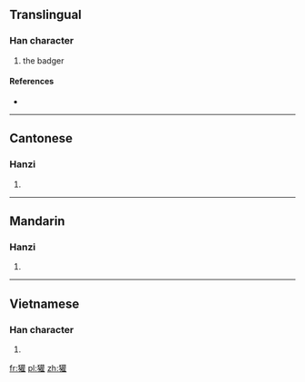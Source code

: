 ==Translingual==

===Han character===
{{Han char|rn=94|rad=犬|as=18|sn=21|four=4421<sub>4</sub>|canj=大竹廿口土 (KHTRG)}}

# the badger

====References====
* {{Han ref|kx=0721.210|dkj=20798|dj=1133.160|hdz=21378.030|uh=737E|ud=29566|bh=F5DD|bd=62941}}

----

==Cantonese==

===Hanzi===
{{yue-hanzi|jyut=|y=fun1}}

# {{defn|lang=yue|sort=犬18}}

----

==Mandarin==

===Hanzi===
{{cmn-hanzi|pin=[[huān]] ([[huan1]])|wg=huan<sup>1</sup>}}

# {{defn|lang=cmn|sort=犬18}}

----

==Vietnamese==

===Han character===
{{vi-hantu|[[hoan]]|rs=犬18}}

# {{defn|lang=vi|sort=犬18}}

[[fr:獾]]
[[pl:獾]]
[[zh:獾]]